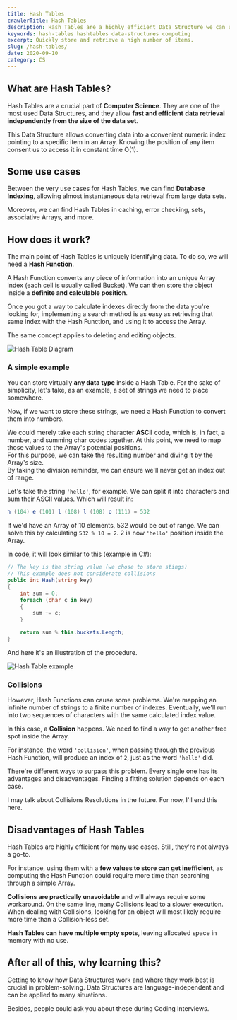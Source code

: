 ```yaml
---
title: Hash Tables
crawlerTitle: Hash Tables
description: Hash Tables are a highly efficient Data Structure we can use to quickly store and find data. Learn the basics of Hash Tables and how to implement them in code.
keywords: hash-tables hashtables data-structures computing
excerpt: Quickly store and retrieve a high number of items.
slug: /hash-tables/
date: 2020-09-10
category: CS
---
```


## What are Hash Tables?

Hash Tables are a crucial part of **Computer Science**. They are one of the most used Data Structures, and they allow **fast and efficient** **data retrieval independently from the size of the data set**.

This Data Structure allows converting data into a convenient numeric index pointing to a specific item in an Array. Knowing the position of any item consent us to access it in constant time O(1).

## Some use cases

Between the very use cases for Hash Tables, we can find **Database Indexing**, allowing almost instantaneous data retrieval from large data sets.

Moreover, we can find Hash Tables in caching, error checking, sets, associative Arrays, and more.

## How does it work?

The main point of Hash Tables is uniquely identifying data. To do so, we will need a **Hash Function**.

A Hash Function converts any piece of information into an unique Array index (each cell is usually called Bucket). We can then store the object inside a **definite and calculable position**.

Once you got a way to calculate indexes directly from the data you're looking for, implementing a search method is as easy as retrieving that same index with the Hash Function, and using it to access the Array.

The same concept applies to deleting and editing objects.

![Hash Table Diagram](hashtable-diagram.png)

### A simple example

You can store virtually **any data type** inside a Hash Table. For the sake of simplicity, let's take, as an example, a set of strings we need to place somewhere.

Now, if we want to store these strings, we need a Hash Function to convert them into numbers.

We could merely take each string character **ASCII** code, which is, in fact, a number, and summing char codes together. At this point, we need to map those values to the Array's potential positions.<br />
For this purpose, we can take the resulting number and diving it by the Array's size.<br />
By taking the division reminder, we can ensure we'll never get an index out of range.

Let's take the string `'hello'`, for example. We can split it into characters and sum their ASCII values. Which will result in:

```csharp
h (104) e (101) l (108) l (108) o (111) = 532
```

If we'd have an Array of 10 elements, 532 would be out of range. We can solve this by calculating `532 % 10 = 2`. 2 is now `'hello'` position inside the Array.

In code, it will look similar to this (example in C#):

```csharp
// The key is the string value (we chose to store stings)
// This example does not considerate collisions
public int Hash(string key)
{
    int sum = 0;
    foreach (char c in key)
    {
        sum += c;
    }

    return sum % this.buckets.Length;
}
```

And here it's an illustration of the procedure.

![Hash Table example](hashtable.png)

### Collisions

However, Hash Functions can cause some problems. We're mapping an infinite number of strings to a finite number of indexes. Eventually, we'll run into two sequences of characters with the same calculated index value.

In this case, a **Collision** happens. We need to find a way to get another free spot inside the Array.

For instance, the word `'collision'`, when passing through the previous Hash Function, will produce an index of `2`, just as the word `'hello'` did.

There're different ways to surpass this problem. Every single one has its advantages and disadvantages. Finding a fitting solution depends on each case.

I may talk about Collisions Resolutions in the future. For now, I'll end this here.

## Disadvantages of Hash Tables

Hash Tables are highly efficient for many use cases. Still, they're not always a go-to.

For instance, using them with a **few values to store can get inefficient**, as computing the Hash Function could require more time than searching through a simple Array.

**Collisions are practically unavoidable** and will always require some workaround. On the same line, many Collisions lead to a slower execution. When dealing with Collisions, looking for an object will most likely require more time than a Collision-less set.

**Hash Tables can have multiple empty spots**, leaving allocated space in memory with no use.

## After all of this, why learning this?

Getting to know how Data Structures work and where they work best is crucial in problem-solving.
Data Structures are language-independent and can be applied to many
situations.

Besides, people could ask you about these during Coding Interviews.
